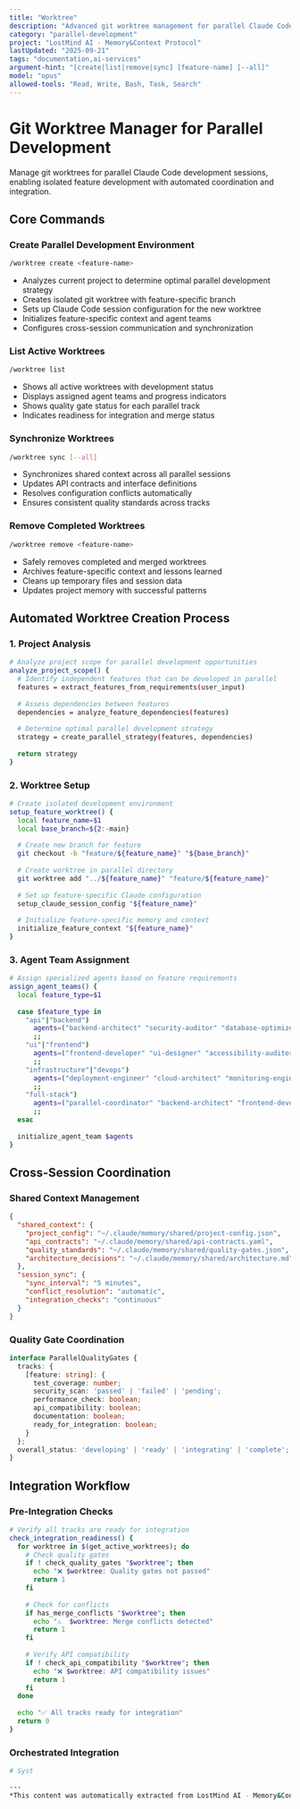 ```yaml
---
title: "Worktree"
description: "Advanced git worktree management for parallel Claude Code development sessions"
category: "parallel-development"
project: "LostMind AI - Memory&Context Protocol"
lastUpdated: "2025-09-21"
tags: "documentation,ai-services"
argument-hint: "[create|list|remove|sync] [feature-name] [--all]"
model: "opus"
allowed-tools: "Read, Write, Bash, Task, Search"
---
```


# Git Worktree Manager for Parallel Development

Manage git worktrees for parallel Claude Code development sessions, enabling isolated feature development with automated coordination and integration.

## Core Commands

### Create Parallel Development Environment
```bash
/worktree create <feature-name>
```
- Analyzes current project to determine optimal parallel development strategy
- Creates isolated git worktree with feature-specific branch
- Sets up Claude Code session configuration for the new worktree
- Initializes feature-specific context and agent teams
- Configures cross-session communication and synchronization

### List Active Worktrees
```bash
/worktree list
```
- Shows all active worktrees with development status
- Displays assigned agent teams and progress indicators
- Shows quality gate status for each parallel track
- Indicates readiness for integration and merge status

### Synchronize Worktrees
```bash
/worktree sync [--all]
```
- Synchronizes shared context across all parallel sessions
- Updates API contracts and interface definitions
- Resolves configuration conflicts automatically
- Ensures consistent quality standards across tracks

### Remove Completed Worktrees
```bash
/worktree remove <feature-name>
```
- Safely removes completed and merged worktrees
- Archives feature-specific context and lessons learned
- Cleans up temporary files and session data
- Updates project memory with successful patterns

## Automated Worktree Creation Process

### 1. Project Analysis
```bash
# Analyze project scope for parallel development opportunities
analyze_project_scope() {
  # Identify independent features that can be developed in parallel
  features = extract_features_from_requirements(user_input)
  
  # Assess dependencies between features
  dependencies = analyze_feature_dependencies(features)
  
  # Determine optimal parallel development strategy
  strategy = create_parallel_strategy(features, dependencies)
  
  return strategy
}
```

### 2. Worktree Setup
```bash
# Create isolated development environment
setup_feature_worktree() {
  local feature_name=$1
  local base_branch=${2:-main}
  
  # Create new branch for feature
  git checkout -b "feature/${feature_name}" "${base_branch}"
  
  # Create worktree in parallel directory
  git worktree add "../${feature_name}" "feature/${feature_name}"
  
  # Set up feature-specific Claude configuration
  setup_claude_session_config "${feature_name}"
  
  # Initialize feature-specific memory and context
  initialize_feature_context "${feature_name}"
}
```

### 3. Agent Team Assignment
```bash
# Assign specialized agents based on feature requirements
assign_agent_teams() {
  local feature_type=$1
  
  case $feature_type in
    "api"|"backend")
      agents=("backend-architect" "security-auditor" "database-optimizer" "test-automator")
      ;;
    "ui"|"frontend") 
      agents=("frontend-developer" "ui-designer" "accessibility-auditor" "performance-engineer")
      ;;
    "infrastructure"|"devops")
      agents=("deployment-engineer" "cloud-architect" "monitoring-engineer" "security-auditor")
      ;;
    "full-stack")
      agents=("parallel-coordinator" "backend-architect" "frontend-developer" "test-automator" "deployment-engineer")
      ;;
  esac
  
  initialize_agent_team $agents
}
```

## Cross-Session Coordination

### Shared Context Management
```json
{
  "shared_context": {
    "project_config": "~/.claude/memory/shared/project-config.json",
    "api_contracts": "~/.claude/memory/shared/api-contracts.yaml", 
    "quality_standards": "~/.claude/memory/shared/quality-gates.json",
    "architecture_decisions": "~/.claude/memory/shared/architecture.md"
  },
  "session_sync": {
    "sync_interval": "5 minutes",
    "conflict_resolution": "automatic",
    "integration_checks": "continuous"
  }
}
```

### Quality Gate Coordination
```typescript
interface ParallelQualityGates {
  tracks: {
    [feature: string]: {
      test_coverage: number;
      security_scan: 'passed' | 'failed' | 'pending';
      performance_check: boolean;
      api_compatibility: boolean;
      documentation: boolean;
      ready_for_integration: boolean;
    }
  };
  overall_status: 'developing' | 'ready' | 'integrating' | 'complete';
}
```

## Integration Workflow

### Pre-Integration Checks
```bash
# Verify all tracks are ready for integration
check_integration_readiness() {
  for worktree in $(get_active_worktrees); do
    # Check quality gates
    if ! check_quality_gates "$worktree"; then
      echo "❌ $worktree: Quality gates not passed"
      return 1
    fi
    
    # Check for conflicts
    if has_merge_conflicts "$worktree"; then
      echo "⚠️  $worktree: Merge conflicts detected"
      return 1
    fi
    
    # Verify API compatibility
    if ! check_api_compatibility "$worktree"; then
      echo "❌ $worktree: API compatibility issues"
      return 1
    fi
  done
  
  echo "✅ All tracks ready for integration"
  return 0
}
```

### Orchestrated Integration
```bash
# Syst

---
*This content was automatically extracted from LostMind AI - Memory&Context Protocol. For the most up-to-date information, refer to the source project.*
